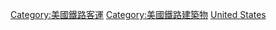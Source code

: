{{Commonscat|Train stations in the United States}}

[[Category:美國鐵路客運|Category:美國鐵路客運]]
[[Category:美國鐵路建築物|Category:美國鐵路建築物]]
[[Category:北美洲各國鐵路車站|United States]]